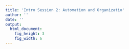 ```yaml
---
title: 'Intro Session 2: Automation and Organizatio'
author: ''
date: ''
output:
  html_document:
    fig_height: 3
    fig_width: 6
---
```


